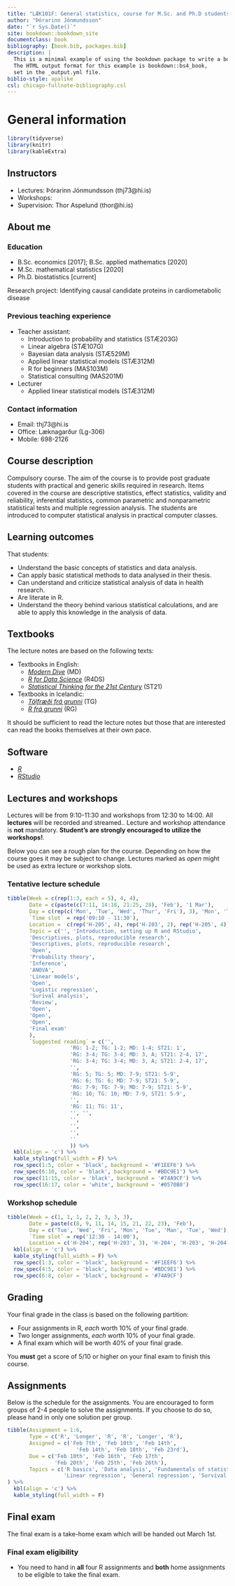 ```yaml
--- 
title: "LÆK101F: General statistics, course for M.Sc. and Ph.D students "
author: "Þórarinn Jónmundsson"
date: "`r Sys.Date()`"
site: bookdown::bookdown_site
documentclass: book
bibliography: [book.bib, packages.bib]
description: |
  This is a minimal example of using the bookdown package to write a book.
  The HTML output format for this example is bookdown::bs4_book,
  set in the _output.yml file.
biblio-style: apalike
csl: chicago-fullnote-bibliography.csl
---
```


# General information

```r
library(tidyverse)
library(knitr)
library(kableExtra)
```

## Instructors

- Lectures: Þórarinn Jónmundsson (thj73@hi.is)
- Workshops: 
- Supervision: Thor Aspelund (thor@hi.is)

## About me

### Education

- B.Sc. economics [2017]; B.Sc. applied mathematics [2020]
- M.Sc. mathematical statistics [2020]
- Ph.D. biostatistics [current]

Research project: Identifying causal candidate proteins in cardiometabolic disease

### Previous teaching experience

- Teacher assistant:
  * Introduction to probability and statistics (STÆ203G)
  * Linear algebra (STÆ107G)
  * Bayesian data analysis (STÆ529M)
  * Applied linear statistical models (STÆ312M)
  * R for beginners (MAS103M)
  * Statistical consulting (MAS201M)

- Lecturer
  - Applied linear statistical models (STÆ312M)
  
### Contact information

- Email: thj73@hi.is
- Office: Læknagarður (Lg-306)
- Mobile: 698-2126

## Course description
Compulsory course. The aim of the course is to provide post graduate students with practical and generic skills required in research. Items covered in the course are descriptive statistics, effect statistics, validity and reliability, inferential statistics, common parametric and nonparametric statistical tests and multiple regression analysis. The students are introduced to computer statistical analysis in practical computer classes.

## Learning outcomes
That students:

- Understand the basic concepts of statistics and data analysis.
- Can apply basic statistical methods to data analysed in their thesis.
- Can understand and criticize statistical analysis of data in health research.
- Are literate in R.
- Understand the theory behind various statistical calculations, and are able to apply this knowledge in the analysis of data.

## Textbooks
The lecture notes are based on the following texts:

- Textbooks in English:
  - [*Modern Dive*](https://moderndive.com/) (MD)
  - [*R for Data Science*](https://r4ds.had.co.nz/) (R4DS)
  - [*Statistical Thinking for the 21st Century*](https://statsthinking21.github.io/statsthinking21-core-site/) (ST21)

- Textbooks in Icelandic:
  - [*Tölfræði frá grunni*](https://edbook.hi.is/tolfraedi_fra_grunni/) (TG)
  - [*R frá grunni*](https://edbook.hi.is/R_fra_grunni/) (RG)
  
It should be sufficient to read the lecture notes but those that are interested can read the books themselves at their own pace.

## Software

- [*R*](https://www.r-project.org/)
- [*RStudio*](https://www.rstudio.com/)

## Lectures and workshops
Lectures will be from 9:10-11:30 and workshops from 12:30 to 14:00. All **lectures** will be recorded and streamed.. Lecture and workshop attendance is **not** mandatory. **Student's are strongly encouraged to utilize the workshops!**. 

Below you can see a rough plan for the course. Depending on how the course goes it may be subject to change. Lectures marked as *open* might be used as extra lecture or workshop slots.  

### Tentative lecture schedule 

```r
tibble(Week = c(rep(1:3, each = 5), 4, 4),
       Date = c(paste(c(7:11, 14:18, 21:25, 28), 'Feb'), '1 Mar'),
       Day = c(rep(c('Mon', 'Tue', 'Wed', 'Thur', 'Fri'), 3), 'Mon', 'Tue'),
       `Time slot` = rep('09:10 - 11:30'),
       Location =  c(rep('H-205', 4), rep('H-203', 2), rep('H-205', 4), 'H-203', 'H-204', rep('H-205', 5)),
       Topic = c('', 'Introduction, setting up R and RStudio',
       'Descriptives, plots, reproducible research',
       'Descriptives, plots, reproducible research',
       'Open',
       'Probability theory',
       'Inference',
       'ANOVA',
       'Linear models',
       'Open',
       'Logistic regression',
       'Surival analysis',
       'Review', 
       'Open',
       'Open',
       'Open',
       'Final exam'
       ),
       `Suggested reading` = c('',
                    'RG: 1-2; TG: 1-2; MD: 1-4; ST21: 1', 
                    'RG: 3-4; TG: 3-4; MD: 3, A; ST21: 2-4, 17',
                    'RG: 3-4; TG: 3-4; MD: 3, A; ST21: 2-4, 17',
                    '',
                    'RG: 5; TG: 5; MD: 7-9; ST21: 5-9',
                    'RG: 6; TG: 6; MD: 7-9; ST21: 5-9',
                    'RG: 7-9; TG: 7-9; MD: 7-9; ST21: 5-9',
                    'RG: 10; TG: 10; MD: 7-9, ST21: 5-9',
                    '',
                    'RG: 11; TG: 11',
                    '', '',
                    '',
                    '',
                    '',
                    ''
                    )) %>%
  kbl(align = 'c') %>%
  kable_styling(full_width = F) %>%
  row_spec(1:5, color = 'black', background = '#F1EEF6') %>%
  row_spec(6:10, color = 'black', background = '#BDC9E1') %>%
  row_spec(11:15, color = 'black', background = '#74A9CF') %>%
  row_spec(16:17, color = 'white', background = '#0570B0')
```

### Workshop schedule

```r
tibble(Week = c(1, 1, 1, 2, 2, 3, 3, 3),
       Date = paste(c(8, 9, 11, 14, 15, 21, 22, 23), 'Feb'),
       Day = c('Tue', 'Wed', 'Fri', 'Mon', 'Tue', 'Man', 'Tue', 'Wed'),
       `Time slot` = rep('12:30 - 14:00'),
       Location = c('H-204', rep('H-203', 3), 'H-204', 'H-203', 'H-204', 'H-203')) %>%
  kbl(align = 'c') %>%
  kable_styling(full_width = F) %>%
  row_spec(1:3, color = 'black', background = '#F1EEF6') %>%
  row_spec(4:5, color = 'black', background = '#BDC9E1') %>%
  row_spec(6:8, color = 'black', background = '#74A9CF')  
```
## Grading
Your final grade in the class is based on the following partition:

- Four assignments in R, *each* worth 10% of your final grade.
- Two longer assignments, *each* worth 10% of your final grade.
- A final exam which will be worth 40% of your final grade.

You **must** get a score of 5/10 or higher on your final exam to finish this course.

## Assignments
Below is the schedule for the assignments. You are encouraged to form groups of 2-4 people to solve the assignments. If you choose to do so, please hand in only one solution per group.

```r
tibble(Assignment = 1:6, 
       Type = c('R', 'Longer', 'R', 'R', 'Longer', 'R'),
       Assigned = c('Feb 7th', 'Feb 10th', 'Feb 14th', 
                      'Feb 14th', 'Feb 18th', 'Feb 23rd'),
       Due = c('Feb 10th', 'Feb 16th', 'Feb 17th', 
               'Feb 20th', 'Feb 25th', 'Feb 26th'),
       Topics = c('R basics', 'Data analysis', 'Fundamentals of statistics', 
                  'Linear regression', 'General regression', 'Survival analysis')
) %>% 
  kbl(align = 'c') %>%
  kable_styling(full_width = F)

```

## Final exam
The final exam is a take-home exam which will be handed out March 1st. 

### Final exam eligibility

- You need to hand in **all** four R assignments and **both** home assignments to be eligible to take the final exam.

